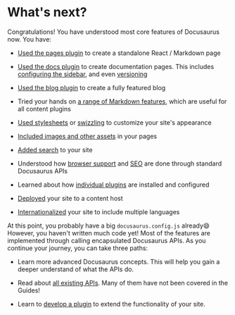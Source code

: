# What's next?

Congratulations! You have understood most core features of Docusaurus now. You have:

- [Used the pages plugin](./creating-pages.mdx) to create a standalone React / Markdown page

- [Used the docs plugin](./docs/docs-introduction.mdx) to create documentation pages. This includes [configuring the sidebar](./docs/sidebar/index.mdx), and even [versioning](./docs/versioning.mdx)

- [Used the blog plugin](../blog.mdx) to create a fully featured blog

- Tried your hands on [a range of Markdown features](./markdown-features/markdown-features-intro.mdx), which are useful for all content plugins

- [Used stylesheets](../styling-layout.mdx) or [swizzling](../swizzling.mdx) to customize your site's appearance

- [Included images and other assets](../static-assets.mdx) in your pages

- [Added search](../search.mdx) to your site

- Understood how [browser support](../browser-support.mdx) and [SEO](../seo.mdx) are done through standard Docusaurus APIs

- Learned about how [individual plugins](../using-plugins.mdx) are installed and configured

- [Deployed](../deployment.mdx) your site to a content host

- [Internationalized](../i18n/i18n-tutorial.mdx) your site to include multiple languages

At this point, you probably have a big `docusaurus.config.js` already😄 However, you haven't written much code yet! Most of the features are implemented through calling encapsulated Docusaurus APIs. As you continue your journey, you can take three paths:

- Learn more advanced Docusaurus concepts. This will help you gain a deeper understand of what the APIs do.

- Read about [all existing APIs](../docusaurus-core.mdx). Many of them have not been covered in the Guides!

- Learn to [develop a plugin](../api/plugin-methods/README.mdx) to extend the functionality of your site.

